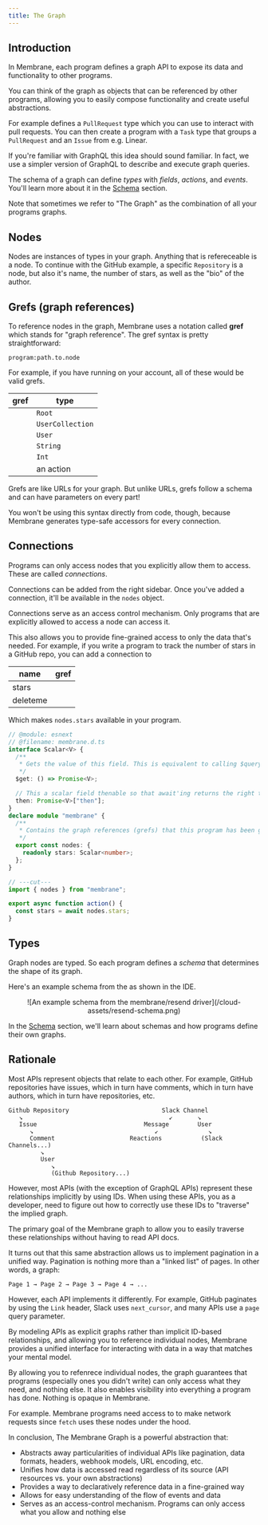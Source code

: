 ```yaml
---
title: The Graph
---
```



## Introduction

In Membrane, each program defines a graph API to expose its data and functionality to other programs.

You can think of the graph as objects that can be referenced by other programs, allowing you to easily compose
functionality and create useful abstractions.

For example <Package name="github" /> defines a `PullRequest` type which you can use to interact with pull requests.
You can then create a program with a `Task` type that groups a `PullRequest` and an `Issue` from e.g. Linear.

If you're familiar with GraphQL this idea should sound familiar. In fact, we use a simpler version of GraphQL to
describe and execute graph queries.

The schema of a graph can define _types_ with _fields_, _actions_, and _events_. You'll learn more about it in the
[Schema](/concepts/schema) section.

Note that sometimes we refer to "The Graph" as the combination of all your programs graphs.

## Nodes

Nodes are instances of types in your graph. Anything that is refereceable is a node. To continue with the GitHub
example, a specific `Repository` is a node, but also it's name, the number of stars, as well as the "bio" of the author.

## Grefs (graph references)

To reference nodes in the graph, Membrane uses a notation called **gref** which stands for "graph reference".
The gref syntax is pretty straightforward:

`program:path.to.node`

For example, if you have <Package name="github"/> running on your account, all of these would be valid grefs.

| gref                                                           | type             |
| -------------------------------------------------------------- | ---------------- |
| <Gref value="github:"/>                                        | `Root`           |
| <Gref value='github:users'/>                                   | `UserCollection` |
| <Gref value='github:users.one(name:"membrane-io")'/>           | `User`           |
| <Gref value='github:users.one(name:"membrane-io").bio'/>       | `String`         |
| <Gref value='github:users.one(name:"membrane-io").followers'/> | `Int`            |
| <Gref value='github:configure'/>                               | an action        |

Grefs are like URLs for your graph. But unlike URLs, grefs follow a schema and can have parameters on every part!

You won't be using this syntax directly from code, though, because Membrane generates type-safe accessors for every connection.

## Connections

Programs can only access nodes that you explicitly allow them to access. These are called _connections_.

Connections can be added from the right sidebar. Once you've added a connection, it'll be available in the `nodes` object.

Connections serve as an access control mechanism. Only programs that are explicitly allowed to access a node can access it.

This also allows you to provide fine-grained access to only the data that's needed. For example, if you write a program to track the number of stars in a GitHub repo, you can add a connection to

| name     | gref                                                                                           |
| -------- | ---------------------------------------------------------------------------------------------- |
| stars    | <Gref value='github:users.one(name:"membrane-io").repos.one(name:"membrane-io").stargazers' /> |
| deleteme | <Gref value='github:users.one(name:"membrane-io")' />                                          |

Which makes `nodes.stars` available in your program.

```ts
// @module: esnext
// @filename: membrane.d.ts
interface Scalar<V> {
  /**
   * Gets the value of this field. This is equivalent to calling $query without arguments
   */
  $get: () => Promise<V>;

  // This a scalar field thenable so that await'ing returns the right type
  then: Promise<V>["then"];
}
declare module "membrane" {
  /**
   * Contains the graph references (grefs) that this program has been given access to.
   */
  export const nodes: {
    readonly stars: Scalar<number>;
  };
}

// ---cut---
import { nodes } from "membrane";

export async function action() {
  const stars = await nodes.stars;
}
```

## Types

Graph nodes are typed. So each program defines a _schema_ that determines the shape of its graph.

Here's an example schema from the <Package name="resend"/> as shown in the IDE.

<center>
  ![An example schema from the membrane/resend
  driver](/cloud-assets/resend-schema.png)
</center>

In the [Schema](/concepts/schema) section, we'll learn about schemas and how
programs define their own graphs.

## Rationale

Most APIs represent objects that relate to each other.
For example, GitHub repositories have issues, which in turn have comments, which in turn
have authors, which in turn have repositories, etc.

```
Github Repository                          Slack Channel
   ↘                                         ↙       ↘
   Issue                              Message        User
      ↘                                  ↙              ↘
      Comment                     Reactions           (Slack Channels...)
         ↘
         User
            ↘
            (Github Repository...)
```

However, most APIs (with the exception of GraphQL APIs) represent these relationships implicitly by using IDs. When using these APIs, you as a developer, need to figure out how to correctly use these IDs to "traverse" the implied graph.

The primary goal of the Membrane graph to allow you to easily traverse these relationships without having to read API docs.

It turns out that this same abstraction allows us to implement pagination in a unified way. Pagination is nothing more
than a "linked list" of pages. In other words, a graph:

```
Page 1 → Page 2 → Page 3 → Page 4 → ...
```

However, each API implements it differently. For example, GitHub paginates by using the `Link` header, Slack uses
`next_cursor`, and many APIs use a `page` query parameter.

By modeling APIs as explicit graphs rather than implicit ID-based relationships, and allowing you to reference
individual nodes, Membrane provides a unified interface for interacting with data in a way that matches your mental
model.

By allowing you to refenrece individual nodes, the graph guarantees that programs (especially ones you didn't write) can
only access what they need, and nothing else. It also enables visibility into everything a program has done. Nothing is
opaque in Membrane.

For example. Membrane programs need access to <Package name="http" /> to make network requests since `fetch` uses these
nodes under the hood.

In conclusion, The Membrane Graph is a powerful abstraction that:

- Abstracts away particularities of individual APIs like pagination, data formats, headers, webhook models, URL encoding, etc.
- Unifies how data is accessed read regardless of its source (API resources vs. your own abstractions)
- Provides a way to declaratively reference data in a fine-grained way
- Allows for easy understanding of the flow of events and data
- Serves as an access-control mechanism. Programs can only access what you allow and nothing else
